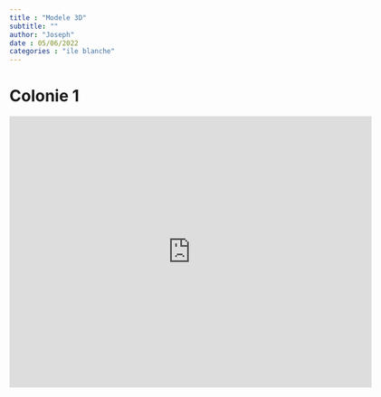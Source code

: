 ```yaml
---
title : "Modele 3D"
subtitle: ""
author: "Joseph"
date : 05/06/2022
categories : "ile blanche"
---
```


# Colonie 1



<iframe allowfullscreen width="640" height="480" loading="lazy" frameborder="0" src="https://p3d.in/e/G0Eog">

</iframe>




<!--

```r
library(leaflet)
library(magrittr)


m <- leaflet() %>%
    addTiles() %>%  # Add default OpenStreetMap map tiles
    addMarkers(lng=45.17146, lat=-12.71570, popup="The birthplace of R")
m  # Print the map
```


-->